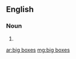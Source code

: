 ==English==
===Noun===
{{infl|en|plural|head=[[big]] [[box]]es|singular|big box}}

# {{plural of|big box}}

[[ar:big boxes]]
[[mg:big boxes]]